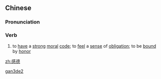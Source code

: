 ==Chinese==
{{zh-forms}}

===Pronunciation===
{{zh-pron
|m=gǎndé
|cat=v
}}

===Verb===
{{zh-verb}}

# {{lb|zh|archaic}} to [[have]] a [[strong]] [[moral]] [[code]]; to [[feel]] a [[sense]] of [[obligation]]; to be [[bound]] by [[honor]]

[[Category:Mandarin archaic terms|gan3de2]]

[[zh:感德]]
